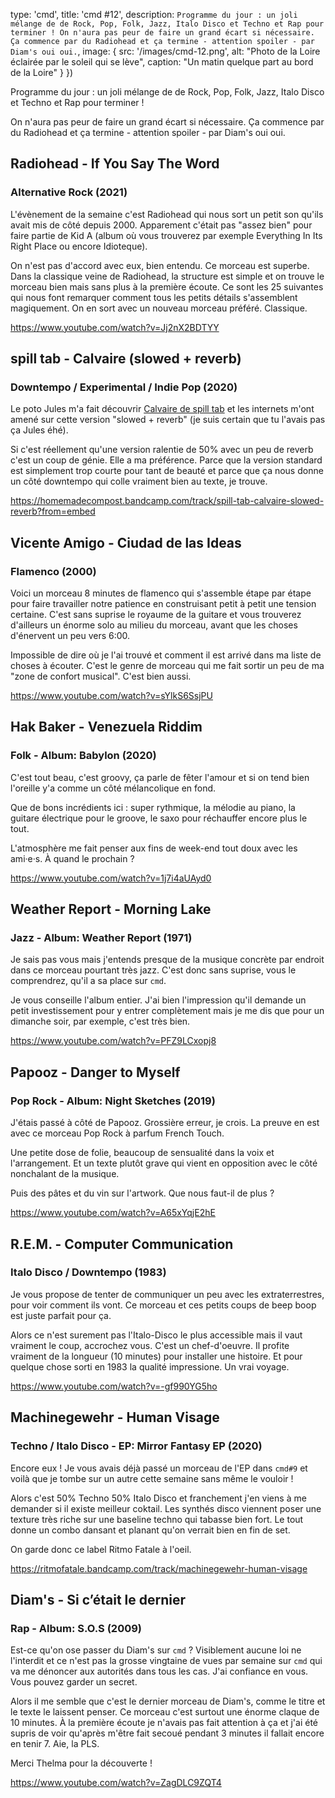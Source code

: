 

  type: 'cmd',
  title: 'cmd #12',
  description: `
Programme du jour : un joli mélange de de Rock, Pop, Folk, Jazz, Italo Disco et
Techno et Rap pour terminer !
On n'aura pas peur de faire un grand écart si nécessaire. Ça commence par du
Radiohead et ça termine - attention spoiler - par Diam's oui oui.
  `,
  image: {
    src: '/images/cmd-12.png',
    alt: "Photo de la Loire éclairée par le soleil qui se lève",
    caption: "Un matin quelque part au bord de la Loire"
  }
})

Programme du jour : un joli mélange de de Rock, Pop, Folk, Jazz, Italo Disco et
Techno et Rap pour terminer !

On n'aura pas peur de faire un grand écart si nécessaire. Ça commence par du
Radiohead et ça termine - attention spoiler - par Diam's oui oui.

## Radiohead - If You Say The Word
### Alternative Rock (2021)

L'évènement de la semaine c'est Radiohead qui nous sort un petit son qu'ils
avait mis de côté depuis 2000. Apparement c'était pas "assez bien" pour faire
partie de Kid A (album où vous trouverez par exemple Everything In Its Right
Place ou encore Idioteque).

On n'est pas d'accord avec eux, bien entendu. Ce morceau est superbe. Dans la
classique veine de Radiohead, la structure est simple et on trouve le morceau
bien mais sans plus à la première écoute. Ce sont les 25 suivantes qui nous
font remarquer comment tous les petits détails s'assemblent magiquement. On en
sort avec un nouveau morceau préféré. Classique.

https://www.youtube.com/watch?v=Jj2nX2BDTYY


## spill tab - Calvaire (slowed + reverb)
### Downtempo / Experimental / Indie Pop (2020)

Le poto Jules m'a fait découvrir [Calvaire de spill tab](https://www.youtube.com/watch?v=prR9YVj2Ip8)
et les internets m'ont
amené sur cette version "slowed + reverb" (je suis certain que tu l'avais pas ça
Jules éhé).

Si c'est réellement qu'une version ralentie de 50% avec un peu de reverb c'est
un coup de génie. Elle a ma préférence. Parce que la
version standard est simplement trop courte pour tant de beauté et parce
que ça nous donne un côté downtempo qui colle vraiment bien au texte, je trouve.

https://homemadecompost.bandcamp.com/track/spill-tab-calvaire-slowed-reverb?from=embed


## Vicente Amigo - Ciudad de las Ideas
### Flamenco (2000)

Voici un morceau 8 minutes de flamenco qui s'assemble étape par étape pour faire
travailler notre patience en construisant petit à petit une tension certaine.
C'est sans suprise le royaume de la guitare et vous trouverez d'ailleurs un
énorme solo au milieu du morceau, avant que les choses d'énervent un peu vers
6:00.

Impossible de dire où je l'ai trouvé et comment il est arrivé dans ma liste de
choses à écouter. C'est le genre de morceau qui me fait sortir un peu de ma "zone
de confort musical". C'est bien aussi.

https://www.youtube.com/watch?v=sYlkS6SsjPU


## Hak Baker - Venezuela Riddim
### Folk - Album: Babylon (2020)

C'est tout beau, c'est groovy, ça parle de fêter l'amour et si on tend bien
l'oreille y'a comme un côté mélancolique en fond.

Que de bons incrédients ici : super rythmique, la mélodie au piano, la guitare
électrique pour le groove, le saxo pour réchauffer encore plus le tout.

L'atmosphère me fait penser aux fins de week-end tout doux avec les ami·e·s. À
quand le prochain ?

https://www.youtube.com/watch?v=1j7i4aUAyd0


## Weather Report - Morning Lake
### Jazz - Album: Weather Report (1971)

Je sais pas vous mais j'entends presque de la musique concrète par endroit
dans ce morceau pourtant très jazz. C'est donc sans suprise, vous le comprendrez,
qu'il a sa place sur `cmd`.

Je vous conseille l'album entier. J'ai bien l'impression qu'il demande un petit
investissement pour y entrer complètement mais je me dis que pour un dimanche
soir, par exemple, c'est très bien.

https://www.youtube.com/watch?v=PFZ9LCxopj8


## Papooz - Danger to Myself
### Pop Rock - Album: Night Sketches (2019)

J'étais passé à côté de Papooz. Grossière erreur, je crois. La preuve en est
avec ce morceau Pop Rock à parfum French Touch.

Une petite dose de folie, beaucoup de sensualité dans la voix et l'arrangement.
Et un texte plutôt grave qui vient en opposition avec le côté nonchalant de la
musique.

Puis des pâtes et du vin sur l'artwork. Que nous faut-il de plus ?

https://www.youtube.com/watch?v=A65xYqjE2hE


## R.E.M. - Computer Communication
### Italo Disco / Downtempo (1983)

Je vous propose de tenter de communiquer un peu avec les extraterrestres, pour
voir comment ils vont. Ce morceau et ces petits coups de beep boop est juste
parfait pour ça.

Alors ce n'est surement pas l'Italo-Disco le plus accessible mais il vaut
vraiment le coup, accrochez vous. C'est un chef-d'oeuvre.
Il profite vraiment de la longueur (10 minutes)
pour installer une histoire. Et pour quelque chose sorti en 1983 la qualité
impressione. Un vrai voyage.

https://www.youtube.com/watch?v=-gf990YG5ho


## Machinegewehr - Human Visage
### Techno / Italo Disco - EP: Mirror Fantasy EP (2020)

Encore eux ! Je vous avais déjà passé un morceau de l'EP dans `cmd#9` et voilà
que je tombe sur un autre cette semaine sans même le vouloir !

Alors c'est 50% Techno 50% Italo Disco et franchement j'en viens à me demander
si il existe
meilleur coktail. Les synthés disco viennent poser une texture très riche sur
une baseline techno qui tabasse bien fort. Le tout donne un combo dansant et
planant qu'on verrait bien en fin de set.

On garde donc ce label Ritmo Fatale à l'oeil.

https://ritmofatale.bandcamp.com/track/machinegewehr-human-visage


## Diam's - Si c’était le dernier
### Rap - Album: S.O.S (2009)

Est-ce qu'on ose passer du Diam's sur `cmd` ? Visiblement aucune loi ne
l'interdit et ce n'est pas la grosse vingtaine de vues par semaine sur `cmd` qui
va me dénoncer aux autorités dans tous les cas. J'ai confiance en vous. Vous
pouvez garder un secret.

Alors il me semble que c'est le dernier morceau de Diam's, comme le titre et le
texte le laissent penser. Ce morceau c'est surtout une énorme claque de 10
minutes. À la première écoute je n'avais pas fait attention à ça et j'ai été
supris de voir qu'après m'être fait secoué pendant 3 minutes il fallait encore
en tenir 7. Aie, la PLS.

Merci Thelma pour la découverte !

https://www.youtube.com/watch?v=ZagDLC9ZQT4
